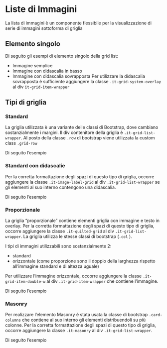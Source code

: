 
<Meta title='Documentazione/Organizzare i contenuti/ImagesList' />

# Liste di Immagini

La lista di immagini è un componente flessibile per la visualizzazione di serie di immagini sottoforma di griglia

## Elemento singolo

Di seguito gli esempi di elemento singolo della grid list:
* Immagine semplice
* Immagine con didascalia in basso
* Immagine con didascalia sovrapposta
Per utilizzare la didascalia sovrapposta è sufficiente aggiungere la classe `.it-grid-system-overlay` al div `it-grid-item-wrapper`

<Canvas>
  <Story id='componenti-imagelist--elemento-singolo' />
</Canvas>

## Tipi di griglia

### Standard

La griglia utilizzata è una variante delle classi di Bootstrap, dove cambiano sostanzialmente i margini.
Il div contenitore della griglia è `.it-grid-list-wrapper`.
Al posto della classe `.row` di bootstrap viene utilizzata la custom class `.grid-row`

Di seguito l’esempio

<Canvas>
  <Story id='componenti-imagelist--griglia-standard' />
</Canvas>

### Standard con didascalie

Per la corretta formattazione degli spazi di questo tipo di griglia, occorre aggiungere la classe `.it-image-label-grid` al div `.it-grid-list-wrapper` se gli elementi al suo interno contengono una didascalia.

Di seguito l’esempio

<Canvas>
  <Story id='componenti-imagelist--standard-didascalie' />
</Canvas>

### Proporzionale

La griglia “proporzionale” contiene elementi griglia con immagine e testo in overlay.
Per la corretta formattazione degli spazi di questo tipo di griglia, occorre aggiungere la classe `.it-quilted-grid` al div `.it-grid-list-wrapper`. La griglia utilizza le stesse classi di bootstrap (`.col` ).

I tipi di immagini utilizzabili sono sostanzialmente 2:

* standard
* orizzontale (come proporzione sono il doppio della larghezza rispetto all’immagine standard e di altezza uguale)

Per utilizzare l’immagine orizzontale, occorre aggiungere la classe `.it-grid-item-double-w` al div `.it-grid-item-wrapper` che contiene l’immagine.

Di seguito l’esempio

<Canvas>
  <Story id='componenti-imagelist--proporzionale' />
</Canvas>

### Masonry

Per realizzare l’elemento Masonry è stata usata la classe di bootstrap `.card-columns` che contiene al suo interno gli elementi distribuendoli su più colonne. Per la corretta formattazione degli spazi di questo tipo di griglia, occorre aggiungere la classe `.it-masonry` al div `.it-grid-list-wrapper`.

Di seguito l’esempio

<Canvas>
  <Story id='componenti-imagelist--masonry' />
</Canvas>
